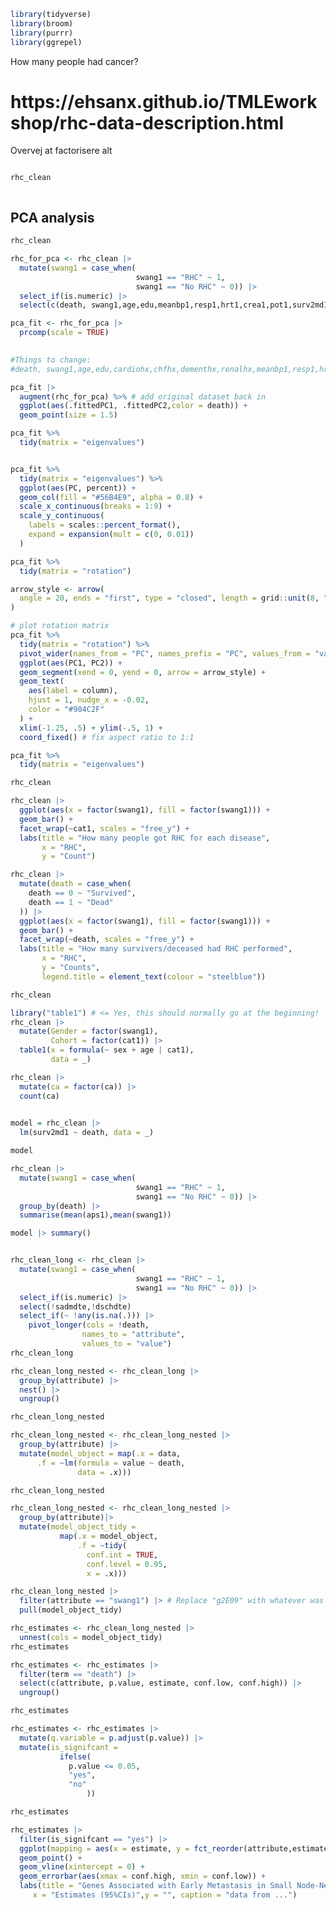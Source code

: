 ```r

library(tidyverse)
library(broom)
library(purrr)
library(ggrepel)
```

How many people had cancer?

# https://ehsanx.github.io/TMLEworkshop/rhc-data-description.html

Overvej at factorisere alt

```r



```

```r
rhc_clean



```

## PCA analysis

```r
rhc_clean

rhc_for_pca <- rhc_clean |>
  mutate(swang1 = case_when(
                            swang1 == "RHC" ~ 1,
                            swang1 == "No RHC" ~ 0)) |> 
  select_if(is.numeric) |> 
  select(c(death, swang1,age,edu,meanbp1,resp1,hrt1,crea1,pot1,surv2md1))

pca_fit <- rhc_for_pca |>
  prcomp(scale = TRUE)
  

#Things to change:
#death, swang1,age,edu,cardiohx,chfhx,dementhx,renalhx,meanbp1,resp1,hrt1,crea1,pot1

```

```r

pca_fit |> 
  augment(rhc_for_pca) %>% # add original dataset back in
  ggplot(aes(.fittedPC1, .fittedPC2,color = death)) + 
  geom_point(size = 1.5)


```

```r
pca_fit %>%
  tidy(matrix = "eigenvalues")


pca_fit %>%
  tidy(matrix = "eigenvalues") %>%
  ggplot(aes(PC, percent)) +
  geom_col(fill = "#56B4E9", alpha = 0.8) +
  scale_x_continuous(breaks = 1:9) +
  scale_y_continuous(
    labels = scales::percent_format(),
    expand = expansion(mult = c(0, 0.01))
  )
```

```r
pca_fit %>%
  tidy(matrix = "rotation")

```

```r
arrow_style <- arrow(
  angle = 20, ends = "first", type = "closed", length = grid::unit(8, "pt")
)

# plot rotation matrix
pca_fit %>%
  tidy(matrix = "rotation") %>%
  pivot_wider(names_from = "PC", names_prefix = "PC", values_from = "value") %>%
  ggplot(aes(PC1, PC2)) +
  geom_segment(xend = 0, yend = 0, arrow = arrow_style) +
  geom_text(
    aes(label = column),
    hjust = 1, nudge_x = -0.02, 
    color = "#904C2F"
  ) +
  xlim(-1.25, .5) + ylim(-.5, 1) +
  coord_fixed() # fix aspect ratio to 1:1

```

```r
pca_fit %>%
  tidy(matrix = "eigenvalues")
```

```r
rhc_clean
```

```r

rhc_clean |> 
  ggplot(aes(x = factor(swang1), fill = factor(swang1))) +
  geom_bar() +
  facet_wrap(~cat1, scales = "free_y") +
  labs(title = "How many people got RHC for each disease",
       x = "RHC",
       y = "Count")

```

```r
rhc_clean |> 
  mutate(death = case_when(
    death == 0 ~ "Survived",
    death == 1 ~ "Dead"
  )) |> 
  ggplot(aes(x = factor(swang1), fill = factor(swang1))) +
  geom_bar() +
  facet_wrap(~death, scales = "free_y") +
  labs(title = "How many survivers/deceased had RHC performed",
       x = "RHC",
       y = "Counts",
       legend.title = element_text(colour = "steelblue"))

```

```r
rhc_clean
```

```r
library("table1") # <= Yes, this should normally go at the beginning!
rhc_clean |>
  mutate(Gender = factor(swang1),
         Cohort = factor(cat1)) |>
  table1(x = formula(~ sex + age | cat1),
         data = _)
```

```r
rhc_clean |>
  mutate(ca = factor(ca)) |> 
  count(ca)
  
```

```r

model = rhc_clean |> 
  lm(surv2md1 ~ death, data = _)

model

```

```r
rhc_clean |> 
  mutate(swang1 = case_when(
                            swang1 == "RHC" ~ 1,
                            swang1 == "No RHC" ~ 0)) |>
  group_by(death) |> 
  summarise(mean(aps1),mean(swang1))

model |> summary()



```

```r
rhc_clean_long <- rhc_clean |> 
  mutate(swang1 = case_when(
                            swang1 == "RHC" ~ 1,
                            swang1 == "No RHC" ~ 0)) |> 
  select_if(is.numeric) |>
  select(!sadmdte,!dschdte)
  select_if(~ !any(is.na(.))) |> 
    pivot_longer(cols = !death,
                names_to = "attribute",
                values_to = "value")
rhc_clean_long


```

```r
rhc_clean_long_nested <- rhc_clean_long |>
  group_by(attribute) |>
  nest() |> 
  ungroup()

rhc_clean_long_nested
```

```r
rhc_clean_long_nested <- rhc_clean_long_nested |> 
  group_by(attribute) |>
  mutate(model_object = map(.x = data,
      .f = ~lm(formula = value ~ death,
               data = .x)))
```

```r
rhc_clean_long_nested
```

```r
rhc_clean_long_nested <- rhc_clean_long_nested |>
  group_by(attribute)|> 
  mutate(model_object_tidy = 
           map(.x = model_object,
               .f = ~tidy(
                 conf.int = TRUE,
                 conf.level = 0.95,
                 x = .x)))
```

```r
rhc_clean_long_nested |>
  filter(attribute == "swang1") |> # Replace "g2E09" with whatever was YOUR favourite gene!
  pull(model_object_tidy)
```

```r
rhc_estimates <- rhc_clean_long_nested |> 
  unnest(cols = model_object_tidy)
rhc_estimates
```

```r
rhc_estimates <- rhc_estimates |>
  filter(term == "death") |> 
  select(c(attribute, p.value, estimate, conf.low, conf.high)) |> 
  ungroup()

rhc_estimates
```

```r
rhc_estimates <- rhc_estimates |>
  mutate(q.variable = p.adjust(p.value)) |> 
  mutate(is_signifcant =
           ifelse(
             p.value <= 0.05,
             "yes",
             "no"
                 ))

rhc_estimates
```

```r
rhc_estimates |>
  filter(is_signifcant == "yes") |> 
  ggplot(mapping = aes(x = estimate, y = fct_reorder(attribute,estimate))) +
  geom_point() +
  geom_vline(xintercept = 0) +
  geom_errorbar(aes(xmax = conf.high, xmin = conf.low)) +
  labs(title = "Genes Associated with Early Metastasis in Small Node-Negative Breast Carcinoma",
     x = "Estimates (95%CIs)",y = "", caption = "data from ...")
```
